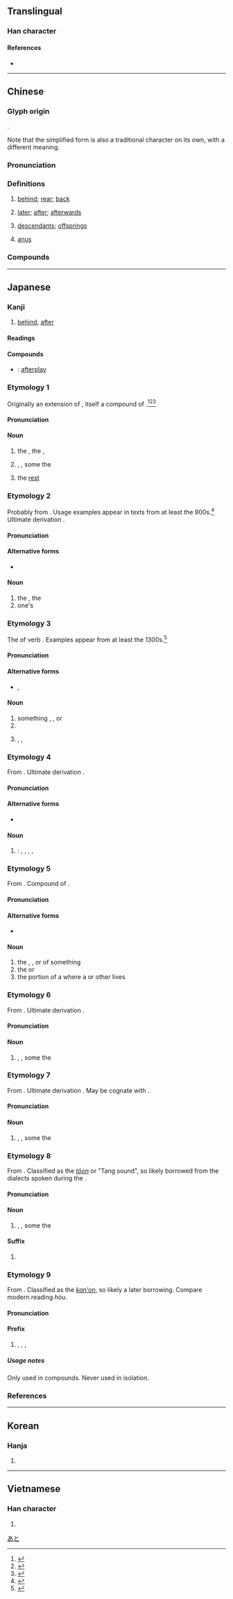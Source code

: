 {{also|后}}
{{character info/new}}
==Translingual==
{{stroke order|strokes=9}}

===Han character===
{{Han char|rn=60|rad=彳|as=06|sn=9|four=22247|canj=HOVIE|ids=⿰彳⿱幺夊}}

====References====
* {{Han ref|kx=0366.180|dkj=10098|dj=0688.010|hdz=20822.030|uh=5F8C|ud=24460|bh=ABE1|bd=44001}}

----

==Chinese==
{{zh-forms|s=后}}

===Glyph origin===
{{Han etym}}
{{Han compound|彳|幺|夊|ls=ic}}.

Note that the simplified form {{och-l|后}} is also a traditional character on its own, with a different meaning.

===Pronunciation===
{{zh-pron
|m=hòu
|c=hau6
|h=pfs=heu
|md=âu/hâiu/hâu
|mn=qz,ph,jj:hiǒ/tw:hiō/tw,xm,zz:hō͘/qz,ph,jj:ǎu/tw,xm,zz:āu
|mn_note=hiǒ/hiō/hō͘ - literary; ǎu/āu - vernacular
|w=3hheu
|ma=y
|mc=y
|oc=y
|cat=n,adv
}}

===Definitions===
{{zh-hanzi}}

# [[behind]]; [[rear]]; [[back]]
#: {{zh-ant|前}}
# [[later]]; [[after]]; [[afterwards]]
#: {{zh-x|以後|after}}
#: {{zh-x|然後|after, afterwards}}
# [[descendant]]s; [[offspring]]s
#: {{zh-x|無後|to lack male offspring}}
# [[anus]]

===Compounds===
{{zh-der|後戲:[[afterplay]]|不敢後人|不甘後人|不落人後|不顧前後|丟在腦後|之後|事後|人前人後|今後|以後|以觀後效|佛前佛後|倒前倒後|做後門|先人後己|先來後到|先公後私|先後|先後倒置|先憂後樂|先斬後奏|先斬後聞|先盛後衰|先禮後兵|先缺後空|先聲後實|先花後果|先行後聞|先難後獲|光前絕後|光前耀後|光前裕後|其後|最後|最後通牒|別後寒溫|前仆後繼|前仆後起|前仰後合|前俯後仰|前倨後卑|前倨後恭|前出後空|前前後後|前合後仰|前合後偃|前呼後應|前呼後擁|前因後果|前婚後嫁|前家後繼|前後|前後腳兒|前思後想|前推後擁|前歌後舞|前街後巷|前親晚後|前赴後繼|前遮後擁|前長後短|劈腦後|劫後餘燼|劫後餘生|午後|卯後酒|卻後|厥後|去後|參前落後|吃後悔藥|合後|名垂後世|名門之後|向後|售後服務|善後|嗣後|垂裕後昆|堂後官|外後日|大後天|大後年|大後方|奉轂後車|守先待後|小子後生|小後生|左右前後|巴前算後|幕後|延後|往後|後七子|後不為例|後世|後主|後事|後人|後代|後仰前合|後任|後來|後來之秀|後來居上|後備|後備軍人|後像|後元音|後先輝映|後兒|後凋|後加成分|後勁|後勤|後半世|後半夜|後半天|後半晌|後合前仰|後周|後命|後哨|後唐|後嗣|後園|後圖|後堂|後堯婆|後塵|後壁|後天|後夫|後妻|後娘|後婚兒|後媽|後嫁|後學|後學兒|後宮|後實先聲|後尾|後尾兒|後巷前街|後市|後年|後座|後座力|後庭|後庭花|後影|後心|後怕|後恭前倨|後悔|後悔不來|後悔不及|後悔何及|後悔無及|後悔莫及|後悔藥兒|後患|後患無窮|後慮|後房|後手|後手不上|後手不接|後手兒|後手錢|後掠翼|後援|後援會|後擁前呼|後擁前推|後擁前遮|後擁前驅|後效|後方|後日|後昆|後晉|後晌|後景|後會可期|後會有期|後會難期|後期|後果|後果前因|後果堪虞|後梁|後槽|後步|後段班|後母|後涼|後滾翻|後漢|後漢書|後漢紀|後燕|後父|後爹|後王|後生|後生可畏|後生小子|後生小輩|後生晚學|後發先至|後發制人|後盾|後知後覺|後視鏡|後福|後秦|後程|後綴|後繼|後繼乏人|後繼乏力|後繼有人|後繼無人|後繼無力|後續|後罩房|後肢|後背|後腦|後腦杓|後腰|後腳|後腿|後臉兒|後臺|後臺老闆|後葉|後藏|後蜀|後街|後衛|後裔|後襟|後覺|後言|後記|後話|後賬|後赤壁賦|後起|後起之秀|後起字|後趙|後跟|後路|後身|後車之戒|後輩|後退|後退色|後送|後進|後遺症|後邊|後醫系|後重|後門|後院|後面|後項|後頭|後顧|後顧之患|後顧之慮|後顧之憂|後顧之虞|後首|後魏|後龍鎮|從今以後|德垂後裔|忖前思後|思前想後|思前算後|恐後爭先|恥居王後|想前顧後|意前筆後|懲前毖後|打靠後|扯後腿|承先啟後|承前啟後|抽後腿|拉後腿|拋在腦後|拖後腿|掣後腿|揚名後世|攔前斷後|放馬後砲|敵後|敵後伏擊|敵後作戰|斃而後已|斷後|日後|明後|晚生後學|曙後星孤|書後|有後|末後|李後主|杜絕後患|松柏後凋|次後|歇後語|正後像|此後|步人後塵|步後塵|死而後已|死而後止|殿後|沒後|沒後跟|流芳後世|無後|然後|照後鏡|爭先恐後|爾後|牙後慧|牛後|產後檢查|甸後|留後手|留後步|留後路|百年之後|百歲之後|目前目後|看淡後市|瞠乎其後|瞠乎後矣|瞻前忽後|瞻前顧後|短後|秋後算帳|稍後|空前絕後|窮而後工|絕後|絕後光前|絕後患|絕後計|繪事後素|續後|續後漢書|置之腦後|羞以牛後|而今而後|而後|耕前耡後|肘後方|背前背後|背後|腦後|腳後跟|自後|舌尖後音|舌面後音|茶餘酒後|茶餘飯後|落後|落後國家|裡急後重|褪前擦後|誘掖後進|課後輔導|謀定後動|謀而後動|讀後感|負後像|貼後|走後門|超前絕後|趨前退後|跋前疐後|跋前躓後|身後|身後事|身後蕭條|退前縮後|退居幕後|退後|退有後言|過後|遠遠落後|遮前掩後|開後門|陰山背後|陳後主|隨後|雞口牛後|雨後春筍|靴後跟|預後|顧前顧後|顧後瞻前|飯後鐘|香煙後代|馬後炮|馬後砲|驢前馬後|黃花後生|70後|80後|90後}}

{{zh-cat|Beginning}}

----

==Japanese==

===Kanji===
{{ja-kanji|grade=2|rs=彳06}}

# [[behind]], [[after]]

====Readings====
{{ja-readings
|goon=ぐ
|kanon=こう
|kanyoon=ご
|kun=あと-, うし-ろ, おく-れ, おく-れる, しり-, しり-え, のち-, ゆり-
|nanori=こし, し, しい
}}

====Compounds====
{{der-top|Compounds}}
* {{ja-r|後戯|こうぎ}}: [[afterplay]]
{{der-bottom}}

===Etymology 1===
{{ja-kanjitab|yomi=k|あと}}

Originally an extension of {{m|ja|跡|tr=ato||footprint; leftover}}, itself a compound of {{compound|lang=ja|sort=あと|足|tr1=ato|t1=foot|所|tr2=to|t2=place}}.<ref name="KDJ">{{R:Kokugo Dai Jiten}}</ref><ref name="DJR">{{R:Daijirin}}</ref><ref name="DJS">{{R:Daijisen}}</ref>

====Pronunciation====
{{ja-pron|yomi=k|あと|acc=1|acc_ref=DJR,SMK5}}

====Noun====
{{ja-noun|あと}}

# {{qualifier|spatially}} the {{l|en|back}}, the {{l|en|rear}}, {{l|en|behind}}
# {{qualifier|temporally}} {{l|en|later}}, {{l|en|afterwards}}, some {{l|en|time}} {{l|en|after}} the {{l|en|present}}
# the [[rest]]

===Etymology 2===
{{ja-kanjitab|yomi=k|うしろ}}

Probably from {{etyl|ojp|ja|sort=うしろ}}.  Usage examples appear in texts from at least the 900s.<ref name="KDJ">{{R:Kokugo Dai Jiten}}</ref>  Ultimate derivation {{unk|ja|sort=うしろ|nocap=1}}.

====Pronunciation====
{{ja-pron|yomi=k|うしろ|acc=0|acc_ref=DJR,SMK5}}

====Alternative forms====
* {{ja-l|後ろ}} {{qualifier|more common}}

====Noun====
{{ja-noun|うしろ}}

# the {{l|en|back}}, the {{l|en|rear}} {{qualifier|both spatially and temporally}}
# one's {{l|en|backside}}

===Etymology 3===
{{ja-kanjitab|yomi=k|おくれ}}

The {{m|ja|連用形|tr=ren'yōkei||continuative or stem form}} of verb {{m|ja|遅れる|tr=okureru||to be late; to be delayed; to come after something else}}.  Examples appear from at least the 1300s.<ref name="KDJ">{{R:Kokugo Dai Jiten}}</ref>

====Pronunciation====
{{ja-pron|yomi=k|おくれ|acc=0|acc_ref=DJR,SMK5}}

====Alternative forms====
* {{ja-l|後れ}}, {{ja-l|遅れ}} {{qualifier|more common}}

====Noun====
{{ja-noun|おくれ}}

# something {{l|en|later}}, {{l|en|after}}, or {{l|en|behind}}
# {{l|en|inferiority}}
# {{l|en|uncertainty}}, {{l|en|nervousness}}, {{l|en|indecision}}

===Etymology 4===
{{ja-kanjitab|yomi=k|しり}}

From {{etyl|ojp|ja|sort=しり}}.  Ultimate derivation {{unk|ja|sort=しり|nocap=1}}.

====Pronunciation====
{{ja-pron|yomi=k|しり|acc=2|acc_ref=DJR,SMK5}}

====Alternative forms====
* {{ja-l|尻}} {{qualifier|much more common}}

====Noun====
{{ja-noun|しり}}

# {{alternative spelling of|lang=ja|sort=しり|尻}}: {{l|en|behind}}, {{l|en|tail}}, {{l|en|rump}}, {{l|en|butt}}, {{l|en|posterior}}

===Etymology 5===
{{ja-kanjitab|yomi=k|しりえ}}

From {{etyl|ojp|ja|sort=しりえ}}.  Compound of {{compound|lang=ja|sort=しりえ|尻|tr1=shiri|t1=butt, tail, rear|方|tr2=e|t2=side, facing, way, direction}}.

====Pronunciation====
{{ja-pron|yomi=k|しりえ|acc=3|acc_ref=DJR|acc2=0|acc2_ref=DJR,SMK5}}

====Alternative forms====
* {{ja-l|後方}}

====Noun====
{{ja-noun|しりえ}}

# the {{l|en|rear}}, {{l|en|back}}, or {{l|en|backside}} of something
# the {{l|en|rearward}} or {{l|en|backward}} {{l|en|direction}}
# the portion of a {{l|en|palace}} where a {{l|en|queen}} or other {{l|en|female}} {{l|en|imperial}} {{l|en|consort}} lives

===Etymology 6===
{{ja-kanjitab|yomi=k|のち}}

From {{etyl|ojp|ja|sort=のち}}.  Ultimate derivation {{unk|ja|sort=のち|nocap=1}}.

====Pronunciation====
{{ja-pron|のち|acc=2|acc_ref=DJR,SMK5|acc2=0|acc2_ref=DJR,SMK5}}

====Noun====
{{ja-noun|のち}}

# {{l|en|later}}, {{l|en|afterwards}}, some {{l|en|time}} {{l|en|after}} the {{l|en|present}}

===Etymology 7===
{{ja-kanjitab|yomi=k|ゆり}}

From {{etyl|ojp|ja|sort=ゆり}}.  Ultimate derivation {{unk|ja|sort=ゆり|nocap=1}}.  May be cognate with {{m|ja|より|tr=yori||from; after}}.

====Pronunciation====
{{ja-pron|yomi=k|ゆり}}

====Noun====
{{ja-noun|ゆり}}

# {{lb|ja|sort=ゆり|obsolete}} {{l|en|later}}, {{l|en|afterwards}}, some {{l|en|time}} {{l|en|after}} the {{l|en|present}}

===Etymology 8===
{{ja-kanjitab|yomi=o|ご}}

From {{etyl|ltc|ja|sort=こう}} {{m|zh|後|tr={{IPAchar|/ɦəuX/}}, {{IPAchar|/ɦəuH/}}||after}}.  Classified as the ''[[唐音#Japanese|tōon]]'' or "Tang sound", so likely borrowed from the dialects spoken during the {{w|Tang dynasty}}.

====Pronunciation====
{{ja-pron|yomi=toon|ご|acc=0|acc_ref=DJR,SMK5}}

====Noun====
{{ja-noun|ご}}

# {{l|en|later}}, {{l|en|afterwards}}, some {{l|en|time}} {{l|en|after}} the {{l|en|present}}

====Suffix====
{{ja-pos|suffix|ご}}

# {{l|en|after}}

===Etymology 9===
{{ja-kanjitab|yomi=o|こう}}
From {{etyl|ltc|ja|sort=こう}} {{m|zh|後|tr={{IPAchar|/ɦəuX/}}||after}}.  Classified as the ''[[漢音#Japanese|kan'on]]'', so likely a later borrowing.  Compare modern {{etyl|cmn|-}} reading ''hòu''.

====Pronunciation====
{{ja-pron|yomi=kanon|こう}}

====Prefix====
{{ja-pos|prefix|こう}}

# {{n-g|prefixing element in kanji compounds, adding a meaning of}} {{l|en|later}}, {{l|en|after}}, {{l|en|following}}, {{l|en|rearward}}

=====Usage notes=====
Only used in compounds.  Never used in isolation.

===References===
<references/>

[[Category:Japanese basic words|あと]]

----

==Korean==

===Hanja===
{{ko-hanja|hangeul=[[후]]|eumhun=|mr=hu|y=hwu}}

# {{defn|lang=ko|sort=彳06}}

----

==Vietnamese==

===Han character===
{{vi-hantu|[[hậu]]|rs=彳06}}

# {{defn|lang=vi|sort=彳06}}